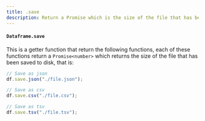 ```yaml
---
title: .save
description: Return a Promise which is the size of the file that has been saved to disk
---
```


#### `Dataframe.save`

This is a getter function that return the following functions, each of these functions return a `Promise<number>` which returns the size of the file that has been saved to disk, that is:

```typescript
// Save as json
df.save.json("./file.json");

// Save as csv
df.save.csv("./file.csv");

// Save as tsv
df.save.tsv("./file.tsv");
```
